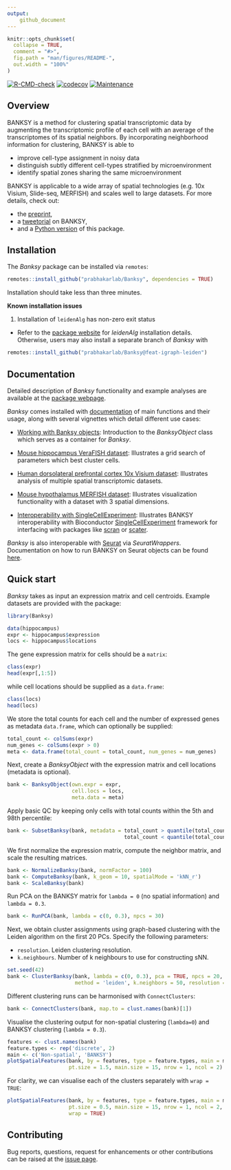 ```yaml
---
output: 
    github_document
---
```


<!-- README.md is generated from README.Rmd. Please edit that file -->

```r
knitr::opts_chunk$set(
  collapse = TRUE,
  comment = "#>",
  fig.path = "man/figures/README-",
  out.width = "100%"
)
```

<!-- badges: start -->
[![R-CMD-check](https://github.com/jleechung/Banksy/actions/workflows/R-CMD-check.yaml/badge.svg)](https://github.com/jleechung/Banksy/actions/workflows/R-CMD-check.yaml)
[![codecov](https://codecov.io/gh/jleechung/Banksy/branch/main/graph/badge.svg?token=OZZK4EDVH9)](https://codecov.io/gh/jleechung/Banksy)
[![Maintenance](https://img.shields.io/badge/Maintained%3F-yes-green.svg)](https://github.com/jleechung/Banksy/graphs/commit-activity)
<!-- badges: end -->

## Overview

BANKSY is a method for clustering spatial transcriptomic data by augmenting the
transcriptomic profile of each cell with an average of the transcriptomes of its
spatial neighbors. By incorporating neighborhood information for clustering, 
BANKSY is able to

- improve cell-type assignment in noisy data
- distinguish subtly different cell-types stratified by microenvironment
- identify spatial zones sharing the same microenvironment

BANKSY is applicable to a wide array of spatial technologies (e.g. 10x Visium, 
Slide-seq, MERFISH) and scales well to large datasets. For more details, check 
out:

- the [preprint](https://www.biorxiv.org/content/10.1101/2022.04.14.488259v1),
- a [tweetorial](https://twitter.com/vipul1891/status/1515323372535644166?s=20&t=Bc6rz8VeWWptF67FejGYfQ) on BANKSY, 
- and a [Python version](https://github.com/prabhakarlab/Banksy_py) of this package. 

## Installation

The *Banksy* package can be installed via `remotes`:

```r
remotes::install_github("prabhakarlab/Banksy", dependencies = TRUE)
```

Installation should take less than three minutes. 

**Known installation issues**

1. Installation of `leidenAlg` has non-zero exit status

- Refer to the [package website](https://github.com/kharchenkolab/leidenAlg#installation) for 
*leidenAlg* installation details. Otherwise, users may also install a separate branch
of *Banksy* with 

```r
remotes::install_github("prabhakarlab/Banksy@feat-igraph-leiden")
```

## Documentation

Detailed description of *Banksy* functionality and example analyses are available
at the [package webpage](https://prabhakarlab.github.io/Banksy/). 

*Banksy* comes installed with [documentation](https://prabhakarlab.github.io/Banksy/reference/index.html) of main functions and their 
usage, along with several vignettes which detail different use cases:

* [Working with Banksy objects](https://prabhakarlab.github.io/Banksy/articles/banksy-object.html):
  Introduction to the *BanksyObject* class which serves as a container for 
  *Banksy*.  
  
* [Mouse hippocampus VeraFISH dataset](https://prabhakarlab.github.io/Banksy/articles/hippocampus-analysis.html):
  Illustrates a grid search of parameters which best cluster cells.  

* [Human dorsolateral prefrontal cortex 10x Visium dataset](https://prabhakarlab.github.io/Banksy/articles/dlpfc-analysis.html):
  Illustrates analysis of multiple spatial transcriptomic datasets.

* [Mouse hypothalamus MERFISH dataset](https://prabhakarlab.github.io/Banksy/articles/hypothalamus-analysis.html):
  Illustrates visualization functionality with a dataset with 3 spatial dimensions.
  
* [Interoperability with SingleCellExperiment](https://prabhakarlab.github.io/Banksy/articles/single-cell-exp.html):
  Illustrates BANKSY interoperability with Bioconductor
  [SingleCellExperiment](https://bioconductor.org/packages/release/bioc/html/SingleCellExperiment.html)
  framework for interfacing with packages like [scran](https://bioconductor.org/packages/release/bioc/html/scran.html) 
  or [scater](https://bioconductor.org/packages/release/bioc/html/scater.html).

*Banksy* is also interoperable with [Seurat](https://satijalab.org/seurat/) via
*SeuratWrappers*. Documentation on how to run BANKSY on Seurat objects can be 
found [here](https://github.com/satijalab/seurat-wrappers/blob/master/docs/banksy.md). 

## Quick start

*Banksy* takes as input an expression matrix and cell centroids. Example 
datasets are provided with the package:

```r
library(Banksy)

data(hippocampus)
expr <- hippocampus$expression
locs <- hippocampus$locations
```

The gene expression matrix for cells should be a `matrix`:

```r
class(expr)
head(expr[,1:5])
```

while cell locations should be supplied as a `data.frame`:

```r
class(locs)
head(locs)
```

We store the total counts for each cell and the number of expressed genes as 
metadata `data.frame`, which can optionally be supplied:

```r
total_count <- colSums(expr)
num_genes <- colSums(expr > 0)
meta <- data.frame(total_count = total_count, num_genes = num_genes)
```

Next, create a *BanksyObject* with the expression matrix and cell locations 
(metadata is optional).

```r
bank <- BanksyObject(own.expr = expr,
                     cell.locs = locs,
                     meta.data = meta)
```

Apply basic QC by keeping only cells with total counts within the 5th and 98th 
percentile:

```r
bank <- SubsetBanksy(bank, metadata = total_count > quantile(total_count, 0.05) &
                                      total_count < quantile(total_count, 0.98))
```

We first normalize the expression matrix, compute the neighbor matrix, and 
scale the resulting matrices.

```r
bank <- NormalizeBanksy(bank, normFactor = 100)
bank <- ComputeBanksy(bank, k_geom = 10, spatialMode = 'kNN_r')
bank <- ScaleBanksy(bank)
```

Run PCA on the BANKSY matrix for `lambda = 0` (no spatial information) 
and `lambda = 0.3`. 

```r
bank <- RunPCA(bank, lambda = c(0, 0.3), npcs = 30)
```

Next, we obtain cluster assignments using graph-based clustering with the Leiden
algorithm on the first 20 PCs. Specify the following parameters:

* `resolution`. Leiden clustering resolution.  
* `k.neighbours`. Number of k neighbours to use for constructing sNN.

```r
set.seed(42)
bank <- ClusterBanksy(bank, lambda = c(0, 0.3), pca = TRUE, npcs = 20,
                      method = 'leiden', k.neighbors = 50, resolution = 1.2)
```

Different clustering runs can be harmonised with `ConnectClusters`:

```r
bank <- ConnectClusters(bank, map.to = clust.names(bank)[1])
``` 

Visualise the clustering output for non-spatial clustering (`lambda=0`) and 
BANKSY clustering (`lambda = 0.3`). 

```r
features <- clust.names(bank)
feature.types <- rep('discrete', 2)
main <- c('Non-spatial', 'BANKSY')
plotSpatialFeatures(bank, by = features, type = feature.types, main = main, 
                    pt.size = 1.5, main.size = 15, nrow = 1, ncol = 2)
```

For clarity, we can visualise each of the clusters separately with `wrap = TRUE`:

```r
plotSpatialFeatures(bank, by = features, type = feature.types, main = main, 
                    pt.size = 0.5, main.size = 15, nrow = 1, ncol = 2, 
                    wrap = TRUE)
``` 

## Contributing

Bug reports, questions, request for enhancements or other contributions can be 
raised at the [issue page](https://github.com/prabhakarlab/Banksy/issues). 
